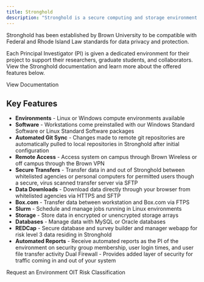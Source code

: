 ```yaml
---
title: Stronghold
description: "Stronghold is a secure computing and storage environment that enables Brown researchers to analyze sensitive data while complying with regulatory or contractual requirements."
---
```


<SectionHeader
  title="Data Risk Level 3 Computing (Stronghold)"
/>

Stronghold has been established by Brown University to be compatible with Federal and Rhode Island Law standards for data privacy and protection.

Each Principal Investigator (PI) is given a dedicated environment for their project to support their researchers, graduate students, and collaborators. View the Stronghold documentation and learn more about the offered features below.

<MDXButton href="https://docs.ccv.brown.edu/stronghold/">
  View Documentation
</MDXButton>

## Key Features

- **Environments** - Linux or Windows compute environments available
- **Software** - Workstations come preinstalled with our Windows Standard Software or Linux Standard Software packages
- **Automated Git Sync** - Changes made to remote git repositories are automatically pulled to local repositories in Stronghold after initial configuration
- **Remote Access** - Access system on campus through Brown Wireless or off campus through the Brown VPN
- **Secure Transfers** - Transfer data in and out of Stronghold between whitelisted agencies or personal computers for permitted users though a secure, virus scanned transfer server via SFTP
- **Data Downloads** - Download data directly through your browser from whitelisted agencies via HTTPS and SFTP
- **Box.com** - Transfer data between workstation and Box.com via FTPS
- **Slurm** - Schedule and manage jobs running in Linux environments
- **Storage** - Store data in encrypted or unencrypted storage arrays
- **Databases** - Manage data with MySQL or Oracle databases
- **REDCap** - Secure database and survey builder and manager webapp for risk level 3 data residing in Stronghold
- **Automated Reports** - Receive automated reports as the PI of the environment on
  security group membership, user login times, and user file transfer activity
  Dual Firewall - Provides added layer of security for traffic coming in and out of your system

<MDXButton href="https://brown.atlassian.net/servicedesk/customer/portal/22/group/62/create/256">
  Request an Environment
</MDXButton>

<MDXButton href="https://it.brown.edu/computing-policies/risk-classifications">
  OIT Risk Classification
</MDXButton>